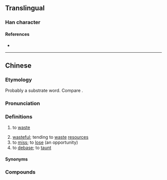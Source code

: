 {{character info}}
==Translingual==

===Han character===
{{Han char|rn=30|rad=口|as=11|sn=14|four=|canj=RHOO|ids=⿰口徙}}

====References====
* {{Han ref|kx=0206.201|hdz=10677.101|uh=5625|ud=22053}}

----

==Chinese==
{{zh-forms|alt=口徙-Internet,o徙-Internet,㩄}}

===Etymology===
Probably a {{der|yue|qfa-tak}} substrate word. Compare {{cog|za|sai||to waste}}.

===Pronunciation===
{{zh-pron
|c=saai1
|c-t=lhai2
|cat=v,a
}}

===Definitions===
{{zh-hanzi}} {{tlb|zh|Cantonese}}

# to [[waste]]
#: {{zh-x|嘥 錢{cin4-2}|to '''waste''' money|C}}
# [[wasteful]]; tending to [[waste]] [[resources]]
# to [[miss]]; to [[lose]] (an opportunity)
# to [[debase]]; to [[taunt]]

====Synonyms====
{{zh-dial|浪費}}

===Compounds===
{{zh-der|嘥氣|嘥口水|嘥時間|嘥聲壞氣|嘥撻|嘥心機|嘥燈買油|大嘥}}
